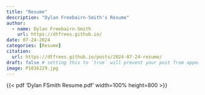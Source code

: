 ```yaml
---
title: "Resume"
description: "Dylan Freebairn-Smith's Resume"
author:
  - name: Dylan Freebairn-Smith
    url: https://dtfrees.github.io/
date: 07-24-2024
categories: [Resume] 
citation:
  url: https://dtfrees.github.io/posts/2024-07-24-resume/
draft: false # setting this to `true` will prevent your post from appearing on your listing page until you're ready!
image: P1036229.jpg
---
```

{{< pdf 'Dylan FSmith Resume.pdf' width=100% height=800 >}}